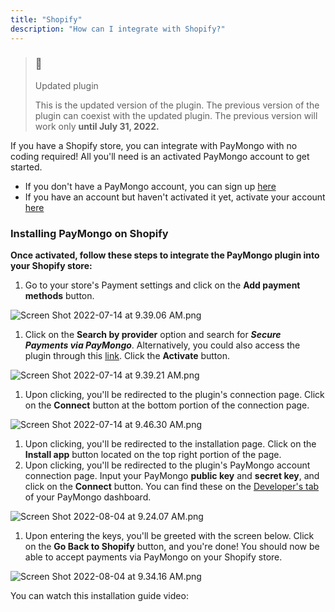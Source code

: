 ```yaml
---
title: "Shopify"
description: "How can I integrate with Shopify?"
---
```


> ### 📘
> 
> Updated plugin
> 
> This is the updated version of the plugin. The previous version of the plugin can coexist with the updated plugin. The previous version will work only **until July 31, 2022.**

If you have a Shopify store, you can integrate with PayMongo with no coding required! All you'll need is an activated PayMongo account to get started.

* If you don't have a PayMongo account, you can sign up [here](https://dashboard.paymongo.com/signup)
* If you have an account but haven't activated it yet, activate your account [here](https://dashboard.paymongo.com/activate)

### Installing PayMongo on Shopify

**Once activated, follow these steps to integrate the PayMongo plugin into your Shopify store:**

1. Go to your store's Payment settings and click on the **Add payment methods** button.

![](/images/c9954c8-Screen_Shot_2022-07-14_at_9.39.06_AM.png "Screen Shot 2022-07-14 at 9.39.06 AM.png")

1. Click on the **Search by provider** option and search for **_Secure Payments via PayMongo_**. Alternatively, you could also access the plugin through this [link](https://accounts.shopify.com/store-login?redirect=settings%2Fpayments%2Falternative-providers%2F1059415). Click the **Activate** button.

![](/images/3ebe6bd-Screen_Shot_2022-07-14_at_9.39.21_AM.png "Screen Shot 2022-07-14 at 9.39.21 AM.png")

1. Upon clicking, you'll be redirected to the plugin's connection page. Click on the **Connect** button at the bottom portion of the connection page.

![](/images/3b3918a-Screen_Shot_2022-07-14_at_9.46.30_AM.png "Screen Shot 2022-07-14 at 9.46.30 AM.png")

1. Upon clicking, you'll be redirected to the installation page. Click on the **Install app** button located on the top right portion of the page.
2. Upon clicking, you'll be redirected to the plugin's PayMongo account connection page. Input your PayMongo **public key** and **secret key**, and click on the **Connect** button. You can find these on the [Developer's tab](https://dashboard.paymongo.com/developers) of your PayMongo dashboard.

![](/images/bd6aa2b-Screen_Shot_2022-08-04_at_9.24.07_AM.png "Screen Shot 2022-08-04 at 9.24.07 AM.png")

1. Upon entering the keys, you'll be greeted with the screen below. Click on the **Go Back to Shopify** button, and you're done! You should now be able to accept payments via PayMongo on your Shopify store.

![](/images/03c417c-Screen_Shot_2022-08-04_at_9.34.16_AM.png "Screen Shot 2022-08-04 at 9.34.16 AM.png")

You can watch this installation guide video: 